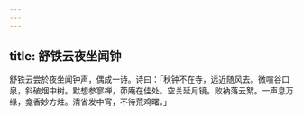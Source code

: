 ```yaml
---
---
---
```

title: 舒铁云夜坐闻钟
---



舒铁云尝於夜坐闻钟声，偶成一诗。诗曰：「秋钟不在寺，远近随风去。微喧谷口泉，斜破烟中树。默想参寥禅，茆庵在佳处。空关延月镜。败衲落云絮。一声息万缘，龛香妙方炷。清省发中宵，不待荒鸡曙。」